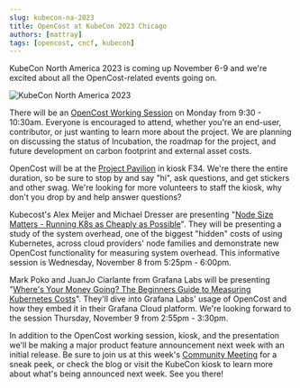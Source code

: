 ```yaml
---
slug: kubecon-na-2023
title: OpenCost at KubeCon 2023 Chicago
authors: [mattray]
tags: [opencost, cncf, kubecon]
---
```


KubeCon North America 2023 is coming up November 6-9 and we're excited about all the OpenCost-related events going on.

![KubeCon North America 2023](./img/opencost-kubecon-na-2023.png)

There will be an [OpenCost Working Session](https://events.linuxfoundation.org/kubecon-cloudnativecon-north-america/program/project-engagement/#in-person-project-working-session) on Monday from 9:30 - 10:30am. Everyone is encouraged to attend, whether you're an end-user, contributor, or just wanting to learn more about the project. We are planning on discussing the status of Incubation, the roadmap for the project, and future development on carbon footprint and external asset costs.

OpenCost will be at the [Project Pavilion](https://events.linuxfoundation.org/kubecon-cloudnativecon-north-america/program/project-engagement/#in-person-project-working-session) in kiosk F34. We're there the entire duration, so be sure to stop by and say "hi", ask questions, and get stickers and other swag. We're looking for more volunteers to staff the kiosk, why don't you drop by and help answer questions?

Kubecost's Alex Meijer and Michael Dresser are presenting "[Node Size Matters - Running K8s as Cheaply as Possible](https://kccncna2023.sched.com/event/95e6d14ed317f08831b04d6d0c535a13)". They will be presenting a study of the system overhead, one of the biggest "hidden" costs of using Kubernetes, across cloud providers' node families and demonstrate new OpenCost functionality for measuring system overhead. This informative session is Wednesday, November 8 from 5:25pm - 6:00pm.

Mark Poko and JuanJo Ciarlante from Grafana Labs will be presenting "[Where's Your Money Going? The Beginners Guide to Measuring Kubernetes Costs](https://kccncna2023.sched.com/event/1R2vE/wheres-your-money-going-the-beginners-guide-to-measuring-kubernetes-costs-mark-poko-juanjo-ciarlante-grafana-labs)". They'll dive into Grafana Labs' usage of OpenCost and how they embed it in their Grafana Cloud platform. We're looking forward to the session Thursday, November 9 from 2:55pm - 3:30pm.

In addition to the OpenCost working session, kiosk, and the presentation we'll be making a major product feature announcement next week with an initial release. Be sure to join us at this week's [Community Meeting](https://bit.ly/opencost-calendar) for a sneak peek, or check the blog or visit the KubeCon kiosk to learn more about what's being announced next week. See you there!
